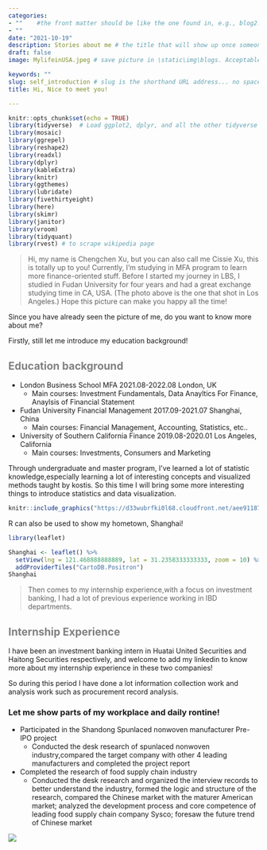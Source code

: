 ```yaml
---
categories:  
- ""    #the front matter should be like the one found in, e.g., blog2.md. It cannot be like the normal Rmd we used
- ""
date: "2021-10-19"
description: Stories about me # the title that will show up once someone gets to this page
draft: false
image: MylifeinUSA.jpeg # save picture in \static\img\blogs. Acceptable formats= jpg, jpeg, or png . Your iPhone pics wont work

keywords: ""
slug: self_introduction # slug is the shorthand URL address... no spaces plz
title: Hi, Nice to meet you!

---
```


```r
knitr::opts_chunk$set(echo = TRUE)
library(tidyverse)  # Load ggplot2, dplyr, and all the other tidyverse packages
library(mosaic)
library(ggrepel)
library(reshape2)
library(readxl)
library(dplyr)
library(kableExtra)
library(knitr)
library(ggthemes)
library(lubridate)
library(fivethirtyeight)
library(here)
library(skimr)
library(janitor)
library(vroom)
library(tidyquant)
library(rvest) # to scrape wikipedia page
```

> Hi, my name is Chengchen Xu, but you can also call me Cissie Xu, this is totally up to you!\n
Currently, I'm studying in MFA program to learn more finance-oriented stuff. Before I started my journey in LBS, I studied in Fudan University for four years and had a great exchange studying time in CA, USA. (The photo above is the one that shot in Los Angeles.) Hope this picture can make you happy all the time!

Since you have already seen the picture of me, do you want to know more about me?

Firstly, still let me introduce my education background!

## **<span style="color:grey;">Education background</span>**
-   London Business School              MFA                     2021.08-2022.08   London, UK
    -  Main courses: Investment Fundamentals, Data Anayltics For Finance, Anaylsis of Financial Statement
-   Fudan University                    Financial Management    2017.09-2021.07   Shanghai, China
    -  Main courses: Financial Management, Accounting, Statistics, etc..

-   University of Southern California   Finance                 2019.08-2020.01         Los Angeles, California
    -  Main courses: Investments, Consumers and Marketing
    
Through undergraduate and master program, I've learned a lot of statistic knowledge,especially learning a lot of interesting concepts and visualized methods taught by kostis.
So this time I will bring some more interesting things to introduce statistics and data visualization.

```r
knitr::include_graphics("https://d33wubrfki0l68.cloudfront.net/aee91187a9c6811a802ddc524c3271302893a149/a7003/images/bandthree2.png")
```

R can also be used to show my hometown, Shanghai! 


```r
library(leaflet)

Shanghai <- leaflet() %>% 
  setView(lng = 121.468888888889, lat = 31.2358333333333, zoom = 10) %>% 
  addProviderTiles("CartoDB.Positron") 
Shanghai
```



>Then comes to my internship experience,with a focus on investment banking, I had a lot of previous experience working in IBD departments.


## **<span style="color:grey;">Internship Experience</span>**

I have been an investment banking intern in Huatai United Securities and Haitong Securities respectively, and welcome to add my linkedin to know more about my internship experience in these two companies!

So during this period I have done a lot information collection work and analysis work such as procurement record analysis.


### **Let me show parts of my workplace and daily rontine!** 


-  Participated in the Shandong Spunlaced nonwoven manufacturer Pre-IPO project 
    -  Conducted the desk research of spunlaced nonwoven industry,compared the target company with other 4 leading manufacturers and completed the project report
-  Completed the research of food supply chain industry
    -  Conducted the desk research and organized the interview records to better understand the industry, formed the logic and structure of the research, compared the Chinese market with the maturer American market; analyzed the development process and core competence of leading food supply chain company Sysco; foresaw the future trend of Chinese market


![ ](/Users/xuchengchen/Desktop/huatai_united.jpg)





